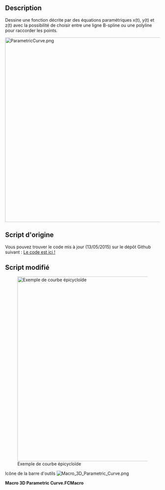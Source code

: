 <languages/>

{{Macro/fr
|Name=Macro 3D Parametric Curve
|Name/fr=Macro 3D Parametric Curve
|Icon=Macro_3D_Parametric_Curve.png
|Description=Dessine une fonction décrite par des équations paramétriques x(t), y(t) et z(t), avec la possibilité de choisir entre B-spline ou polyline pour raccorder les points.
|Author=Lucio Gomez (psicofil)
|Version=2.0
|Date=2015-03-06
|FCVersion=Toutes versions
|Download=[https://wiki.freecad.org/images/f/f5/Macro_3D_Parametric_Curve.png Icône de la barre d'outils]
|SeeAlso=[[Macro_Parametric_Curve_FP/fr|Macro Parametric Curve FP]]
}}

==Description==

Dessine une fonction décrite par des équations paramétriques x(t), y(t) et z(t) avec la possibilité de choisir entre une ligne B-spline ou une polyline pour raccorder les points.

[[File:ParametricCurve.png|600px]]
{{Caption|Exemple de courbe épicycloïde‎‎}}

<span id="Original_Script"></span>
==Script d'origine==

Vous pouvez trouver le code mis à jour (13/05/2015) sur le dépôt Github suivant :
[https://github.com/psicofil/Macros_FreeCAD/blob/master/Macros/ParametricCurve.FCMacro Le code est ici !]

<span id="Modified_Script"></span>
==Script modifié==

[[File:Macro_3D_Parametric_Curve00.png|600px|Exemple de courbe épicycloïde‎]]

Icône de la barre d'outils [[Image:Macro_3D_Parametric_Curve.png]]


'''Macro 3D Parametric Curve.FCMacro'''

{{MacroCode|code=

# -*- coding: utf-8 -*-
# Create a 3D parametric Curve.
# Author: Gomez Lucio
# Modified by Laurent Despeyroux on 9th feb 2015
#   - 3 helping variables added a, b and c
#   - enlarged GUI
#   - more flexible GUI
#   - basic error mangement
 
import FreeCAD
from PySide import QtGui,QtCore
import Part
import Draft
from math import *
 
class ParamCurv(QtGui.QWidget):
    def __init__(self):
        super(ParamCurv, self).__init__()
        self.initUI()
    def initUI(self):
        self.t0 = QtGui.QLabel("Equation :",self)
        self.ta = QtGui.QLabel("    a(t) ",self)
        self.la = QtGui.QLineEdit(self)
        self.la.setText("37")
        self.tb = QtGui.QLabel("    b(a,t) ",self)
        self.lb = QtGui.QLineEdit(self)
        self.lb.setText("1")
        self.tc = QtGui.QLabel("    c(a,b,t) ",self)
        self.lc = QtGui.QLineEdit(self)
        self.lc.setText("(a+cos(a*t)*2)*b")
        self.t1 = QtGui.QLabel("    X(a,b,c,t) ",self)
        self.l1 = QtGui.QLineEdit(self)
        self.l1.setText("cos(t)*c")
        self.t2 = QtGui.QLabel("    Y(a,b,c,t) ",self)
        self.l2 = QtGui.QLineEdit(self)
        self.l2.setText("sin(t)*c")
        self.t3 = QtGui.QLabel("    Z(a,b,c,t) ",self)
        self.l3 = QtGui.QLineEdit(self)
        self.l3.setText("0")
        self.t31 = QtGui.QLabel("Parameters :",self)
        self.t4 = QtGui.QLabel("    Min t ",self)
        self.l4 = QtGui.QLineEdit(self)
        self.l4.setText("0")
        self.t5 = QtGui.QLabel("    Max t ",self)
        self.l5 = QtGui.QLineEdit(self)
        self.l5.setText("6.283185")
        self.t6 = QtGui.QLabel("    Interval ",self)
        self.l6 = QtGui.QLineEdit(self)
        self.l6.setText("0.01")
        self.t7 = QtGui.QLabel("Type of Line :",self)
        self.op1 = QtGui.QCheckBox("    Polyline",self)
        self.poly = False
        self.op1.stateChanged.connect(self.polyState)
        self.op1.setCheckState(QtCore.Qt.Checked)
        self.op2 = QtGui.QCheckBox("    Bspline",self)
        self.bsline = False
        self.op2.stateChanged.connect(self.bsplineState)
        self.t8 = QtGui.QLabel("    Closed Curve",self)
        self.op3 = QtGui.QCheckBox("",self)
        self.cclose = False
        self.op3.stateChanged.connect(self.ccloseState)
        self.createbutt = QtGui.QPushButton("Create Curve",self)
        self.exitbutt = QtGui.QPushButton("Close",self)
        layout = QtGui.QGridLayout()
        self.resize(420, 380)
        self.setWindowTitle("Parametric Curve ")
        i = 0
        layout.addWidget(self.t0, i, 0)
        i = i+1
        layout.addWidget(self.ta, i, 0)
        layout.addWidget(self.la, i, 1)
        i = i+1
        layout.addWidget(self.tb, i, 0)
        layout.addWidget(self.lb, i, 1)
        i = i+1
        layout.addWidget(self.tc, i, 0)
        layout.addWidget(self.lc, i, 1)
        i = i+1
        layout.addWidget(self.t1, i, 0)
        layout.addWidget(self.l1, i, 1)
        i = i+1
        layout.addWidget(self.t2, i, 0)
        layout.addWidget(self.l2, i, 1)
        i = i+1
        layout.addWidget(self.t3, i, 0)
        layout.addWidget(self.l3, i, 1)
        i = i+1
        layout.addWidget(self.t31, i, 0)
        i = i+1
        layout.addWidget(self.t4, i, 0)
        layout.addWidget(self.l4, i, 1)
        i = i+1
        layout.addWidget(self.t5, i, 0)
        layout.addWidget(self.l5, i, 1)
        i = i+1
        layout.addWidget(self.t6, i, 0)
        layout.addWidget(self.l6, i, 1)
        i = i+1
        layout.addWidget(self.t8, i, 0)
        layout.addWidget(self.op3, i, 1)
        i = i+1
        layout.addWidget(self.t7, i, 0)
        i = i+1
        layout.addWidget(self.op1, i, 0)
        layout.addWidget(self.op2, i, 1)
        i = i+1
        layout.addWidget(self.createbutt, i, 0)
        layout.addWidget(self.exitbutt, i, 1)
        self.setLayout(layout)
        self.show()
        QtCore.QObject.connect(self.createbutt, QtCore.SIGNAL("pressed()"),self.draw)
        QtCore.QObject.connect(self.exitbutt, QtCore.SIGNAL("pressed()"),self.close)
    def ccloseState(self, state):
        if state == QtCore.Qt.Checked:
            self.cclose = True
        else:
            self.cclose = False
    def bsplineState(self, state):
        if state == QtCore.Qt.Checked:
            self.bsline = True
            self.op1.setCheckState(QtCore.Qt.Unchecked)
        else:
            self.bsline = False
    def polyState(self, state):
        if state == QtCore.Qt.Checked:
            self.poly = True
            self.op2.setCheckState(QtCore.Qt.Unchecked)
        else:
            self.poly = False
    def draw(self):
        msgBox = QtGui.QMessageBox()
        fa = str(self.la.text())
        fb = str(self.lb.text())
        fc = str(self.lc.text())
        fx = str(self.l1.text())
        fy = str(self.l2.text())
        fz = str(self.l3.text())
        t = float(str(self.l4.text()))
        tf = float(self.l5.text())
        intv = float(str(self.l6.text()))
        d=(tf-t)/intv
        matriz = []
        for i in range(int(d)):
            try:
              value="a"
              a=eval(fa)
              value="b"
              b=eval(fb)
              value="c"
              c=eval(fc)
              value="X"
              fxx=eval(fx)
              value="Y"
              fyy=eval(fy)
              value="Z"
              fzz=eval(fz)
            except ZeroDivisionError:
              msgBox.setText("Error division by zero in calculus of "+value+"() for t="+str(t)+" !")
              msgBox.exec_()
            except:
              msgBox.setText("Error in the formula of "+value+"() !")
              msgBox.exec_()
            matriz.append(FreeCAD.Vector(fxx,fyy,fzz))
            t+=intv
        curva = Part.makePolygon(matriz)
        if self.bsline == True:
            Draft.makeBSpline(curva,closed=self.cclose,face=False)
        if self.poly == True:
            Draft.makeWire(curva,closed=self.cclose,face=False)
    def close(self):
        self.hide()
 
ParamCurv()

}}

{{clear}}